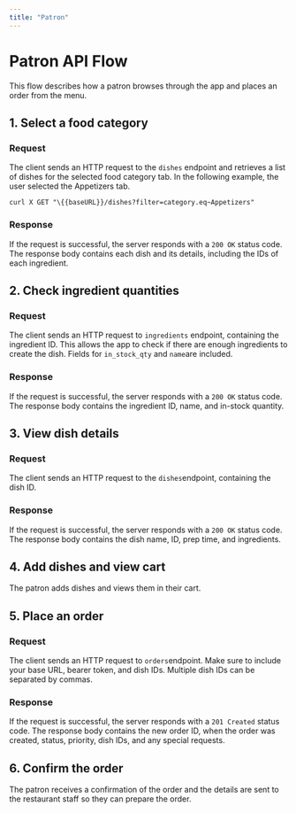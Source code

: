 ```yaml
---
title: "Patron"
---
```


# Patron API Flow

This flow describes how a patron browses through the app and places an order from the menu.

## 1. Select a food category

### Request

The client sends an HTTP request to the `dishes` endpoint and retrieves a list of dishes for the selected food category tab. In the following example, the user selected the Appetizers tab.


```
curl X GET "\{{baseURL}}/dishes?filter=category.eq~Appetizers"
```

### Response

If the request is successful, the server responds with a `200 OK` status code. The response body contains each dish and its details, including the IDs of each ingredient.

## 2. Check ingredient quantities

### Request

The client sends an HTTP request to `ingredients` endpoint, containing the ingredient ID. This allows the app to check if there are enough ingredients to create the dish. Fields for `in_stock_qty` and `name`are included.

### Response

If the request is successful, the server responds with a `200 OK` status code. The response body contains the ingredient ID, name, and in-stock quantity.

## 3. View dish details

### Request

The client sends an HTTP request to the `dishes`endpoint, containing the dish ID.

### Response

If the request is successful, the server responds with a `200 OK` status code. The response body contains the dish name, ID, prep time, and ingredients.

## 4. Add dishes and view cart

The patron adds dishes and views them in their cart.

## 5. Place an order

### Request

The client sends an HTTP request to `orders`endpoint. Make sure to include your base URL, bearer token, and dish IDs. Multiple dish IDs can be separated by commas.

### Response

If the request is successful, the server responds with a `201 Created` status code. The response body contains the new order ID, when the order was created, status, priority, dish IDs, and any special requests.

## 6. Confirm the order

The patron receives a confirmation of the order and the details are sent to the restaurant staff so they can prepare the order.